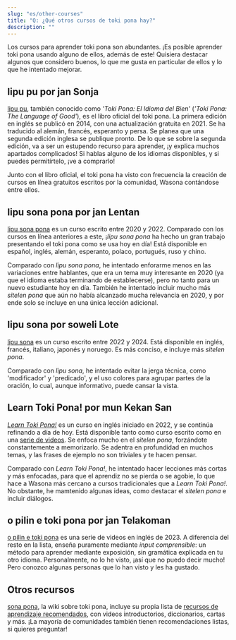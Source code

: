 ```yaml
---
slug: "es/other-courses"
title: "Q: ¿Qué otros cursos de toki pona hay?"
description: ""
---
```


Los cursos para aprender toki pona son abundantes. ¡Es posible aprender toki pona usando alguno de ellos, además de este! Quisiera destacar algunos que considero buenos, lo que me gusta en particular de ellos y lo que he intentado mejorar.

## lipu pu por jan Sonja

[lipu pu](https://tokipona.org), también conocido como *'Toki Pona: El Idioma del Bien'* (*'Toki Pona: The Language of Good'*), es el libro oficial del toki pona. La primera edición en inglés se publicó en 2014, con una actualización gratuita en 2021. Se ha traducido al alemán, francés, esperanto y persa. Se planea que una segunda edición inglesa se publique pronto. De lo que se sobre la segunda edición, va a ser un estupendo recurso para aprender, ¡y explica muchos apartados complicados! Si hablas alguno de los idiomas disponibles, y si puedes permitírtelo, ¡ve a comprarlo!

Junto con el libro oficial, el toki pona ha visto con frecuencia la creación de cursos en línea gratuitos escritos por la comunidad, Wasona contándose entre ellos.

## lipu sona pona por jan Lentan

[lipu sona pona](https://lipu-sona.pona.la/) es un curso escrito entre 2020 y 2022. Comparado con los cursos en línea anteriores a este, ¡*lipu sona pona* ha hecho un gran trabajo presentando el toki pona como se usa hoy en día! Está disponible en español, inglés, alemán, esperanto, polaco, portugués, ruso y chino.

Comparado con *lipu sona pona*, he intentado enforarme menos en las variaciones entre hablantes, que era un tema muy interesante en 2020 (ya que el idioma estaba terminando de establecerse), pero no tanto para un nuevo estudiante hoy en día. También he intentado incluir mucho más *sitelen pona* que aún no había alcanzado mucha relevancia en 2020, y por ende solo se incluye en una única lección adicional.

## lipu sona por soweli Lote

[lipu sona](https://lipu-sona.comforttiger.space/en/) es un curso escrito entre 2022 y 2024. Está disponible en inglés, francés, italiano, japonés y noruego. Es más conciso, e incluye más *sitelen pona*.

Comparado con *lipu sona*, he intentado evitar la jerga técnica, como 'modificador' y 'predicado', y el uso colores para agrupar partes de la oración, lo cual, aunque informativo, puede cansar la vista.

## Learn Toki Pona! por mun Kekan San

[*Learn Toki Pona!*](https://mun.la/sona/) es un curso en inglés iniciado en 2022, y se continúa refinando a día de hoy. Está disponible tanto como curso escrito como en una [serie de videos](https://www.youtube.com/playlist?list=PLoLQoll2U6WEeCO7C2oc1LTWgkoBC8rvT). Se enfoca mucho en el *sitelen pona*, forzándote constantemente a memorizarlo. Se adentra en profundidad en muchos temas, y las frases de ejemplo no son triviales y te hacen pensar.

Comparado con *Learn Toki Pona!*, he intentado hacer lecciones más cortas y más enfocadas, para que el aprendiz no se pierda o se agobie, lo que hace a Wasona más cercano a cursos tradicionales que a *Learn Toki Pona!*. No obstante, he mamtenido algunas ideas, como destacar el *sitelen pona* e incluir diálogos.

## o pilin e toki pona por jan Telakoman

[o pilin e toki pona](https://www.youtube.com/watch?v=j_a0s0wowhE&list=PLwYL9_SRAk8EXSZPSTm9lm2kD_Z1RzUgm&index=1) es una serie de videos en inglés de 2023. A diferencia del resto en la lista, enseña puramente mediante *input comprensible*: un método para aprender mediante exposición, sin gramática explicada en tu otro idioma. Personalmente, no lo he visto, ¡así que no puedo decir mucho! Pero conozco algunas personas que lo han visto y les ha gustado.

## Otros recursos

[sona pona](https://sona.pona.la), la wiki sobre toki pona, incluye su propia lista de [recursos de aprendizaje recomendados](https://sona.pona.la/wiki/Recommended_learning_resources), con videos introductorios, diccionarios, cartas y más. ¡La mayoría de comunidades también tienen recomendaciones listas, si quieres preguntar!
